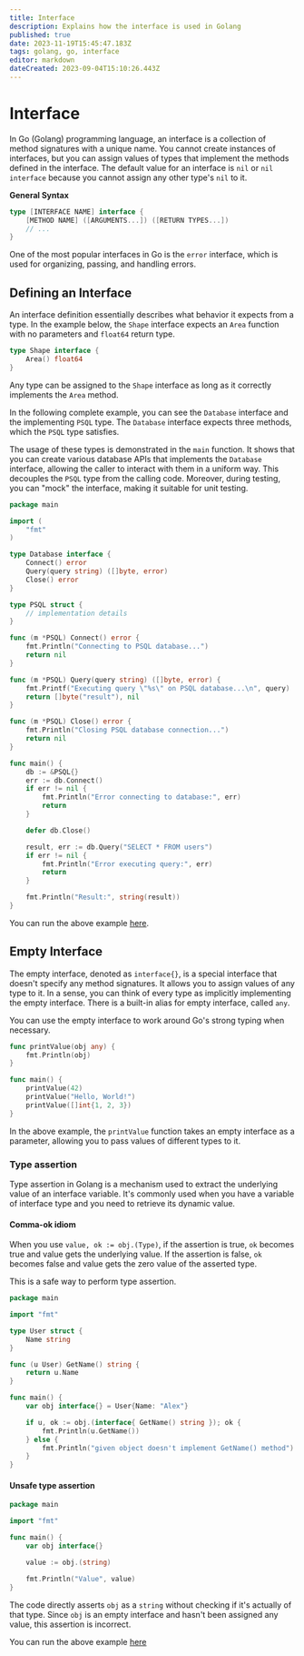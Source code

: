 ```yaml
---
title: Interface
description: Explains how the interface is used in Golang
published: true
date: 2023-11-19T15:45:47.183Z
tags: golang, go, interface
editor: markdown
dateCreated: 2023-09-04T15:10:26.443Z
---
```


# Interface

In Go (Golang) programming language, an interface is a collection of method signatures with a unique name. You cannot create instances of interfaces, but you can assign values of types that implement the methods defined in the interface. The default value for an interface is `nil` or `nil interface` because you cannot assign any other type's `nil` to it.

**General Syntax**

```go copy
type [INTERFACE NAME] interface {
    [METHOD NAME] ([ARGUMENTS...]) ([RETURN TYPES...])
    // ...
}
```

One of the most popular interfaces in Go is the `error` interface, which is used for organizing, passing, and handling errors.

## Defining an Interface
An interface definition essentially describes what behavior it expects from a type. In the example below, the `Shape` interface expects an `Area` function with no parameters and `float64` return type.

```go copy
type Shape interface {
    Area() float64
}
```

Any type can be assigned to the `Shape` interface as long as it correctly implements the `Area` method.

In the following complete example, you can see the `Database` interface and the implementing `PSQL` type. The `Database` interface expects three methods, which the `PSQL` type satisfies.

The usage of these types is demonstrated in the `main` function. It shows that you can create various database APIs that implements the `Database` interface, allowing the caller to interact with them in a uniform way. This decouples the `PSQL` type from the calling code. Moreover, during testing, you can "mock" the interface, making it suitable for unit testing.

```go copy
package main

import (
    "fmt"
)

type Database interface {
    Connect() error
    Query(query string) ([]byte, error)
    Close() error
}

type PSQL struct {
    // implementation details
}

func (m *PSQL) Connect() error {
    fmt.Println("Connecting to PSQL database...")
    return nil
}

func (m *PSQL) Query(query string) ([]byte, error) {
    fmt.Printf("Executing query \"%s\" on PSQL database...\n", query)
    return []byte("result"), nil
}

func (m *PSQL) Close() error {
    fmt.Println("Closing PSQL database connection...")
    return nil
}

func main() {
    db := &PSQL{}
    err := db.Connect()
    if err != nil {
        fmt.Println("Error connecting to database:", err)
        return
    }

    defer db.Close()

    result, err := db.Query("SELECT * FROM users")
    if err != nil {
        fmt.Println("Error executing query:", err)
        return
    }

    fmt.Println("Result:", string(result))
}
```

You can run the above example [here](https://goplay.followthepattern.net/snippet/JVWNyNsUFDN).

## Empty Interface
The empty interface, denoted as `interface{}`, is a special interface that doesn't specify any method signatures. It allows you to assign values of any type to it. In a sense, you can think of every type as implicitly implementing the empty interface. There is a built-in alias for empty interface, called `any`.

You can use the empty interface to work around Go's strong typing when necessary.

```go copy
func printValue(obj any) {
    fmt.Println(obj)
}

func main() {
    printValue(42)
    printValue("Hello, World!")
    printValue([]int{1, 2, 3})
}
```

In the above example, the `printValue` function takes an empty interface as a parameter, allowing you to pass values of different types to it.

### Type assertion
Type assertion in Golang is a mechanism used to extract the underlying value of an interface variable. It's commonly used when you have a variable of interface type and you need to retrieve its dynamic value.

#### Comma-ok idiom
When you use `value, ok := obj.(Type)`, if the assertion is true, `ok` becomes true and value gets the underlying value. If the assertion is false, `ok` becomes false and value gets the zero value of the asserted type.

This is a safe way to perform type assertion.

```go copy
package main

import "fmt"

type User struct {
	Name string
}

func (u User) GetName() string {
	return u.Name
}

func main() {
	var obj interface{} = User{Name: "Alex"}

	if u, ok := obj.(interface{ GetName() string }); ok {
		fmt.Println(u.GetName())
	} else {
		fmt.Println("given object doesn't implement GetName() method")
	}
}
```

#### Unsafe type assertion

```go copy
package main

import "fmt"

func main() {
	var obj interface{}

	value := obj.(string)

	fmt.Println("Value", value)
}
```
The code directly asserts `obj` as a `string` without checking if it's actually of that type. Since `obj` is an empty interface and hasn't been assigned any value, this assertion is incorrect.

You can run the above example [here](https://goplay.followthepattern.net/snippet/hhK5LxatQqx)